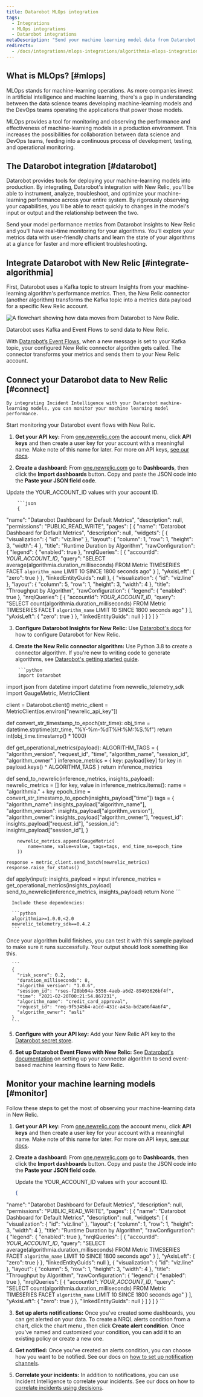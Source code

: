 ```yaml
---
title: Datarobot MLOps integration
tags:
  - Integrations
  - MLOps integrations
  - Datarobot integrations
metaDescription: "Send your machine learning model data from Datarobot to New Relic to understand your model's performance."
redirects:
  - /docs/integrations/mlops-integrations/algorithmia-mlops-integration
---
```


## What is MLOps? [#mlops]

MLOps stands for machine-learning operations. As more companies invest in artificial intelligence and machine learning, there's a gap in understanding between the data science teams developing machine-learning models and the DevOps teams operating the applications that power those models.

MLOps provides a tool for monitoring and observing the performance and effectiveness of machine-learning models in a production environment. This increases the possibilities for collaboration between data science and DevOps teams, feeding into a continuous process of development, testing, and operational monitoring.

## The Datarobot integration [#datarobot]

Datarobot provides tools for deploying your machine-learning models into production. By integrating, Datarobot's integration with New Relic, you'll be able to instrument, analyze, troubleshoot, and optimize your machine-learning performance across your entire system. By rigorously observing your capabilities, you'll be able to react quickly to changes in the model's input or output and the relationship between the two.

Send your model performance metrics from Datarobot Insights to New Relic and you'll have real-time monitoring for your algorithms. You'll explore your metrics data with user-friendly charts and learn the state of your algorithms at a glance for faster and more efficient troubleshooting. 

## Integrate Datarobot with New Relic [#integrate-algorithmia] 

First, Datarobot uses a Kafka topic to stream Insights from your machine-learning algorithm's performance metrics. Then, the New Relic connector (another algorithm) transforms the Kafka topic into a metrics data payload for a specific New Relic account.

![A flowchart showing how data moves from Datarobot to New Relic.](./images/algorithmia-flow.png "Datarobot to New Relic data flow")

<figcaption>Datarobot uses Kafka and Event Flows to send data to New Relic.</figcaption>

With [Datarobot’s Event Flows](https://algorithmia.com/developers/integrations/message-broker), when a new message is set to your Kafka topic, your configured New Relic connector algorithm gets called. The connector  transforms your metrics and sends them to your New Relic account.

## Connect your Datarobot data to New Relic [#connect]

    By integrating Incident Intelligence with your Datarobot machine-learning models, you can monitor your machine learning model performance.

  Start monitoring your Datarobot event flows with New Relic.

1. **Get your API key:** From [one.newrelic.com](https://one.newrelic.com) the account menu, click **API keys** and then create a user key for your account with a meaningful name. Make note of this name for later. For more on API keys, [see our docs](/docs/apis/get-started/intro-apis/new-relic-api-keys/).

2. **Create a dashboard:** From [one.newrelic.com](https://one.newrelic.com) go to **Dashboards**, then click the **Import dashboards** button. Copy and paste the JSON code into the **Paste your JSON field code**.

Update the YOUR_ACCOUNT_ID values with your account ID.

        ```json
        {
  "name": "Datarobot Dashboard for Default Metrics",
  "description": null,
  "permissions": "PUBLIC_READ_WRITE",
  "pages": [
    {
      "name": "Datarobot Dashboard for Default Metrics",
      "description": null,
      "widgets": [
        {
          "visualization": {
            "id": "viz.line"
          },
          "layout": {
            "column": 1,
            "row": 1,
            "height": 3,
            "width": 4
          },
          "title": "Runtime Duration by Algorithm",
          "rawConfiguration": {
            "legend": {
              "enabled": true
            },
            "nrqlQueries": [
              {
                "accountId": <var>YOUR_ACCOUNT_ID</var>,
                "query": "SELECT average(algorithmia.duration_milliseconds) FROM Metric TIMESERIES FACET `algorithm_name` LIMIT 10 SINCE 1800 seconds ago"
              }
            ],
            "yAxisLeft": {
              "zero": true
            }
          },
          "linkedEntityGuids": null
        },
        {
          "visualization": {
            "id": "viz.line"
          },
          "layout": {
            "column": 5,
            "row": 1,
            "height": 3,
            "width": 4
          },
          "title": "Throughput by Algorithm",
          "rawConfiguration": {
            "legend": {
              "enabled": true
            },
            "nrqlQueries": [
              {
                "accountId": <var>YOUR_ACCOUNT_ID</var>,
                "query": "SELECT count(algorithmia.duration_milliseconds) FROM Metric TIMESERIES FACET `algorithm_name` LIMIT 10 SINCE 1800 seconds ago"
              }
            ],
            "yAxisLeft": {
              "zero": true
            }
          },
          "linkedEntityGuids": null
        }
      ]
    }
  ]
}
        ```

3. **Configure Datarobot Insights for New Relic:** Use [Datarobot's docs](https://algorithmia.com/developers/algorithmia-enterprise/algorithmia-insights) for how to configure Datarobot for New Relic.

4. **Create the New Relic connector algorithm:** Use Python 3.8 to create a connector algorithm. If you're new to writing code to generate algorithms, see [Datarobot's getting started guide](https://algorithmia.com/developers/algorithm-development/your-first-algo).

        ```python
        import Datarobot
import json
from datetime import datetime
from newrelic_telemetry_sdk import GaugeMetric, MetricClient

client = Datarobot.client()
metric_client = MetricClient(os.environ["newrelic_api_key"])


def convert_str_timestamp_to_epoch(str_time):
    obj_time = datetime.strptime(str_time, "%Y-%m-%dT%H:%M:%S.%f")
    return int(obj_time.timestamp() * 1000)

def get_operational_metrics(payload):
    ALGORITHM_TAGS = {
    "algorithm_version",
    "request_id",
    "time",
    "algorithm_name",
    "session_id",
    "algorithm_owner"
    }
    inference_metrics = {
        key: payload[key] for key in payload.keys() ^ ALGORITHM_TAGS
    }
    return inference_metrics

def send_to_newrelic(inference_metrics, insights_payload):
    newrelic_metrics = []
    for key, value in inference_metrics.items():
        name = "algorithmia." + key
        epoch_time = convert_str_timestamp_to_epoch(insights_payload["time"])
        tags = {
            "algorithm_name": insights_payload["algorithm_name"],
            "algorithm_version": insights_payload["algorithm_version"],
            "algorithm_owner": insights_payload["algorithm_owner"],
            "request_id": insights_payload["request_id"],
            "session_id": insights_payload["session_id"],
        }

        newrelic_metrics.append(GaugeMetric(
            name=name, value=value, tags=tags, end_time_ms=epoch_time
        ))

    response = metric_client.send_batch(newrelic_metrics)
    response.raise_for_status()


def apply(input):
    insights_payload = input
    inference_metrics = get_operational_metrics(insights_payload)
    send_to_newrelic(inference_metrics, insights_payload)
    return None
        ```

      Include these dependencies:

      ```python
      algorithmia>=1.0.0,<2.0
      newrelic_telemetry_sdk==0.4.2
      ```

Once your algorithm build finishes, you can test it with this sample payload to make sure it runs successfully. Your output should look something like this.

      ```
      {
        "risk_score": 0.2,
        "duration_milliseconds": 8,
        "algorithm_version": "1.0.6",
        "session_id": "rses-f28bb94a-5556-4aeb-a6d2-89493626bf4f",
        "time": "2021-02-20T00:21:54.867231",
        "algorithm_name": "credit_card_approval",
        "request_id": "req-9f5345b4-a1cd-431c-a43a-bd2a06f4a6f4",
        "algorithm_owner": "asli"
      }
      ```

5. **Configure with your API key:** Add your New Relic API key to the [Datarobot secret store](https://algorithmia.com/developers/platform/algorithm-secrets).

6. **Set up Datarobot Event Flows with New Relic:** See [Datarobot's documentation](https://algorithmia.com/developers/integrations/message-broker) on setting up your connector algorithm to send event-based machine learning flows to New Relic. 

## Monitor your machine learning models [#monitor]

Follow these steps to get the most of observing your machine-learning data in New Relic.  

1. **Get your API key:** From [one.newrelic.com](https://one.newrelic.com) the account menu, click **API keys** and then create a user key for your account with a meaningful name. Make note of this name for later. For more on API keys, [see our docs](/docs/apis/get-started/intro-apis/new-relic-api-keys/).

  2. **Create a dashboard:** From [one.newrelic.com](https://one.newrelic.com) go to **Dashboards**, then click the **Import dashboards** button. Copy and paste the JSON code into the **Paste your JSON field code**.

        Update the YOUR_ACCOUNT_ID values with your account ID.

        ```json
        {
  "name": "Datarobot Dashboard for Default Metrics",
  "description": null,
  "permissions": "PUBLIC_READ_WRITE",
  "pages": [
    {
      "name": "Datarobot Dashboard for Default Metrics",
      "description": null,
      "widgets": [
        {
          "visualization": {
            "id": "viz.line"
          },
          "layout": {
            "column": 1,
            "row": 1,
            "height": 3,
            "width": 4
          },
          "title": "Runtime Duration by Algorithm",
          "rawConfiguration": {
            "legend": {
              "enabled": true
            },
            "nrqlQueries": [
              {
                "accountId": <var>YOUR_ACCOUNT_ID</var>,
                "query": "SELECT average(algorithmia.duration_milliseconds) FROM Metric TIMESERIES FACET `algorithm_name` LIMIT 10 SINCE 1800 seconds ago"
              }
            ],
            "yAxisLeft": {
              "zero": true
            }
          },
          "linkedEntityGuids": null
        },
        {
          "visualization": {
            "id": "viz.line"
          },
          "layout": {
            "column": 5,
            "row": 1,
            "height": 3,
            "width": 4
          },
          "title": "Throughput by Algorithm",
          "rawConfiguration": {
            "legend": {
              "enabled": true
            },
            "nrqlQueries": [
              {
                "accountId": <var>YOUR_ACCOUNT_ID</var>,
                "query": "SELECT count(algorithmia.duration_milliseconds) FROM Metric TIMESERIES FACET `algorithm_name` LIMIT 10 SINCE 1800 seconds ago"
              }
            ],
            "yAxisLeft": {
              "zero": true
            }
          },
          "linkedEntityGuids": null
        }
      ]
    }
  ]
}
        ``` 

3. **Set up alerts notifications:** Once you've created some dashboards, you can get alerted on your data.  To create a NRQL alerts condition from a chart, click the chart menu <Icon name="fe-more-horizontal"/>, then click **Create alert condition**. Once you've named and customized your condition, you can add it to an existing policy or create a new one.

4. **Get notified:** Once you've created an alerts condition, you can choose how you want to be notified. See our docs on [how to set up notification channels](/docs/alerts-applied-intelligence/new-relic-alerts/alert-notifications/notification-channels-control-where-send-alerts/).

5. **Correlate your incidents:** In addition to notifications, you can use Incident Intelligence to correlate your incidents. See our docs on how to [correlate incidents using decisions](/docs/alerts-applied-intelligence/applied-intelligence/incident-intelligence/change-applied-intelligence-correlation-logic-decisions/).



